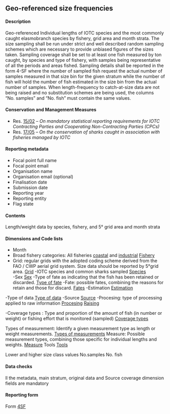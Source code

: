 ## Geo-referenced size frequencies {#SFdataset}

#### Description

Geo-referenced Individual lengths of IOTC species and the most commonly caught elasmobranch species by fishery, grid area and month strata. The size sampling shall be run under strict and well described random sampling schemes  which are necessary to provide unbiased figures of the sizes taken. Sampling coverage shall be set to at least one fish measured by ton caught, by species and type of fishery, with samples being representative of all the periods and areas fished. 
Sampling details shall be reported in the form 4-SF where the number of sampled fish request the actual number of samples measured in that size bin for the given stratum while the number of fish will hold the number of fish estimated in the size bin from the actual number of samples. When length-frequency to catch-at-size data are not being raised and no substitution schemes are being used, the columns "No. samples" and "No. fish" must contain the same values.

#### Conservation and Management Measures

- Res. [15/02](https://www.iotc.org/cmm/resolution-1502-mandatory-statistical-reporting-requirements-iotc-contracting-parties-and) -- _On mandatory statistical reporting requirements for IOTC Contracting Parties and Cooperating Non-Contracting Parties (CPCs)_
- Res. [17/05](https://www.iotc.org/cmm/resolution-1705-conservation-sharks-caught-association-fisheries-managed-iotc) -- _On the conservation of sharks caught in association with fisheries managed by IOTC_

#### Reporting metadata

- Focal point full name
- Focal point email
- Organisation name
- Organisation email (optional)
- Finalisation date
- Submission date
- Reporting year
- Reporting entity
- Flag state

#### Contents

Length/weight data by species, fishery, and 5° grid area and month strata

#### Dimensions and Code lists

<!-- Main Stratum (?) , to be in line with the forms -->
- Month
- Broad fishery categories: All fisheries
[coastal](#iotccoastalfishery) and [industrial](#iotcindustrialfishery)
[Fishery](../domain/fisheries/#fisheries)
- Grid: regular grids with the adopted coding scheme derived from the FAO / CWP aerial grid system. Size data should be reported by 5°grid area.
[Grid](../domain/admin/#IOTCgridsCESF)
-IOTC species and common sharks sampled
[Species](https://data.iotc.org/reference/1.0.0/domain/biological/#allSpecies)  
-Sex
[Sex](..domain/biological/#sex)
-Type of fate as indicating that the fish has been retained or discarded.
[Type of fate](..domain/biological/#Types_of_fate(SPCFTT))
-Fate: possible fates, combining the reasons for retain and those for discard.
[Fates](..domain/biological/#Fates_(SPCFTE*))
-Estimation
[Estimation](../domain/data/#estimations)

<!-- Original data (?) , to be in line with the forms -->
-Type of data
[Type of data](../domain/data/#Types_of_data_(DTATY))
-Source
[Source](../domain/data/#Sources_(DTASRC*))
-Procesing: type of processing applied to raw information
[Procesing](../domain/data/#Processings_(DTAPRO*))
[Raising](https://data.iotc.org/reference/1.0.0/domain/data/#raisings)

<!-- Coverage  -->
-Coverage types : Type and proportion of the amount of fish (in number or weight) or fishing effort that is monitored (sampled)
[Coverage types](https://data.iotc.org/reference/1.0.0/domain/data/#coverageTypes)

<!--Measurement -->
Types of measurement: Identify a given measurement type as length or weight measurements.
[Types of measurements](../domain/biological/#Types_of_measurement_(MORTME))
Measure: Possible measurement types, combining those specific for individual lengths and weights.
[Measure](../domain/biological/#Measurement_types_(MORMTY*))
Tools
[Tools](../domain/biological/#allMeasurementTools)

<!-- Number of Samples and fish by size class -->
Lower and higher size class values
No.samples
No. fish

#### Data checks
ll the metadata, main stratum, original data and Source coverage dimension fields are mandatory

#### Reporting form

Form [4SF](../forms/#Form_4SF)

\pagebreak
